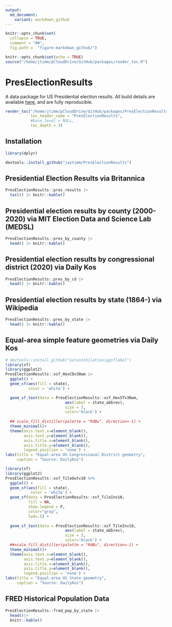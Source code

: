 ```yaml
---
output:
  md_document:
    variant: markdown_github
---
```



```r
knitr::opts_chunk$set(
  collapse = TRUE,
  comment = "##",
  fig.path =  "figure-markdown_github/")
```


```r
knitr::opts_chunk$set(echo = TRUE)
source("/home/jtimm/pCloudDrive/GitHub/packages/render_toc.R")
```


# PresElectionResults

A data package for US Presidential election results.  All build details are available [here](https://github.com/jaytimm/PresElectionResults/blob/master/builds.md), and are fully reproducible.

```r
render_toc("/home/jtimm/pCloudDrive/GitHub/packages/PresElectionResults/README.Rmd",
           toc_header_name = "PresElectionResults",
           #base_level = NULL,
           toc_depth = 3)
```


## Installation

```r
library(dplyr)
```


```r
devtools::install_github("jaytimm/PresElectionResults")
```



## Presidential Election Results via Britannica

```r
PresElectionResults::pres_results |>
  tail() |> knitr::kable()
```


## Presidential election results by county (2000-2020) via MIT Election Data and Science Lab (MEDSL)

```r
PresElectionResults::pres_by_county |>
  head() |> knitr::kable()
```


## Presidential election results by congressional district (2020) via Daily Kos

```r
PresElectionResults::pres_by_cd |>
  head() |> knitr::kable()
```


## Presidential election results by state (1864-) via Wikipedia

```r
PresElectionResults::pres_by_state |>
  head() |> knitr::kable()
```



## Equal-area simple feature geometries via Daily Kos

```r
# devtools::install_github("yutannihilation/ggsflabel")
library(sf)
library(ggplot2)
PresElectionResults::xsf_HexCDv30wm |> 
  ggplot() + 
  geom_sf(aes(fill = state),
          color = 'white') +

  geom_sf_text(data = PresElectionResults::xsf_HexSTv30wm,
                          aes(label = state_abbrev),
                          size = 3,
                          color='black') +
  
  ## scale_fill_distiller(palette = "RdBu", direction=-1) +
  theme_minimal()+
  theme(axis.text.x=element_blank(),
        axis.text.y=element_blank(),
        axis.title.x=element_blank(),
        axis.title.y=element_blank(),
        legend.position = 'none') +
labs(title = "Equal-area US Congressional District geometry",
     caption = "Source: DailyKos")
```



```r
library(sf)
library(ggplot2)
PresElectionResults::xsf_TileOutv10 %>% 
  ggplot() + 
  geom_sf(aes(fill = state),
           color = 'white') +
  geom_sf(data = PresElectionResults::xsf_TileInv10, 
          fill = NA, 
          show.legend = F, 
          color="gray", 
          lwd=.5) +
  
  geom_sf_text(data = PresElectionResults::xsf_TileInv10,
                          aes(label = state_abbrev),
                          size = 3,
                          color='black') +
  ##scale_fill_distiller(palette = "RdBu", direction=-1) +
  theme_minimal()+
  theme(axis.text.x=element_blank(),
        axis.text.y=element_blank(),
        axis.title.x=element_blank(),
        axis.title.y=element_blank(),
        legend.position = 'none') +
labs(title = "Equal-area US State geometry",
     caption = "Source: DailyKos")
```




## FRED Historical Population Data

```r
PresElectionResults::fred_pop_by_state |>
  head()|>
  knitr::kable()
```



